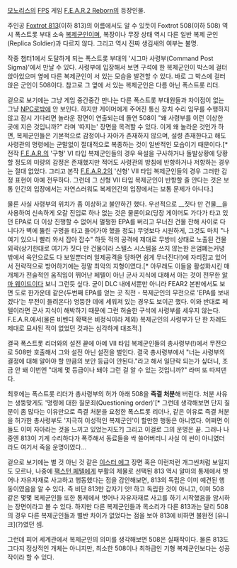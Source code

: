 [[모노리스]]의 [[FPS]] 게임 [[F.E.A.R.2 Reborn]]의 등장인물. 

주인공 [[Foxtrot 813]](이하 813)의 이름에서도 알 수 있듯이 Foxtrot 508(이하 508) 역시 폭스트롯 부대 소속 [[복제군인]]이며, 복장이나 무장 상태 역시 다른 일반 복제 군인(Replica Soldier)과 다르지 않다. 그리고 역시 진짜 생김새의 여부는 불명. 

작중 챕터1에서 도달하게 되는 폭스트롯 부대의 '시그마 사령부(Command Post Sigma)'에서 만날 수 있다. 사령부에 입장해서 보면 구석에 한 복제군인이 박스에 걸터 앉아있으며 옆에 다른 복제군인이 서 있는 모습을 발견할 수 있다. 바로 그 박스에 걸터앉은 군인이 508이다. 참고로 그 옆에 서 있는 복제군인은 다름 아닌 폭스트롯 리더.

겉으로 보기에는 그냥 게임 중간중간 만나는 다른 폭스트롯 부대원들과 차이점이 없는 그냥 [[NPC]]로밖에 안 보인다. 하지만 게이머에게 주어진 통신 장치 수리 임무를 수행하지 않고 잠시 기다리면 놀라운 장면이 연출되는데 돌연 508이 "왜 사령부를 이런 이상한 곳에 지은 것입니까?" 라며 '따지는' 장면을 목격할 수 있다. 이게 왜 놀라운 것인가 하면, 복제군인들은 기본적으로 감정이나 자아가 존재하지 않으며, 설령 존재한다고 해도 사령관의 명령에는 군말없이 절대적으로 복종하는 것이 일반적인 모습이기 때문이다.[* 전작 [[F.E.A.R.]]의 '구형' VI 타입 복제군인들의 경우 욕설을 구사하거나 돌발상황에 당황할 정도의 미량의 감정은 존재했지만 적어도 사령관의 방침에 반항하거나 저항하는 경우는 절대 없었다. 그리고 본작 [[F.E.A.R.2]]의 '신형' VII 타입 복제군인들의 경우 그러한 감정 표현이 아예 전무하다. 그런데 그 신형 VII 타입 복제군인이 반항할 줄 안다는 것은 보통 인간의 입장에서는 자연스러워도 복제인간의 입장에서는 보통 문제가 아니다.] 

물론 사실 사령부의 위치가 좀 이상하고 불안하긴 했다. 우선적으로 __짓다 만 건물__을 사용하여 신속하게 오갈 진입로 하나 없는 것은 물론이요(당장 게이머도 가다가 타고 있던 EPA로 더 이상 진행할 수 없어서 멀쩡한 EPA를 버리고 무너진 건물 잔해 사이로 다니다가 벽에 뚫린 구멍을 타고 들어가야 했을 정도) 무엇보다 시원하게, 그것도 마치 "나 여기 있으니 빨리 와서 잡아 잡수" 하듯 적의 공격에 제대로 무방비 상태로 노출된 건물 외곽(상기한대로 여기가 짓다 만 건물이라 스텔스 시스템을 쓰지 않는한 은엄폐는커녕 밖에서 육안으로도 다 보일뿐더러 일제공격을 당하면 쉽게 무너진다!)에 자리잡고 있어서 전략적으로 방어하기에는 정말 최악의 지형이였다.[* 아무래도 이들을 활성화시킨 매개체가 전술적인 움직임이 뛰어난 페텔이 아닌 군사 지식에 대해서 아는 것이 전무한 [[알마 웨이드]]이다 보니 그런듯 싶다. 굳이 DLC 내에서뿐만 아니라 FEAR2 본판에서도 보면 도로 한가운데 같은(두번째 EPA를 얻는 곳 직전 - 복제군인의 무전으로 'EPA를 보내겠다'는 무전이 들려온다) 엉뚱한 데에 세워져 있는 경우도 보이곤 했다. 이와 반대로 페텔이라면 군사 지식이 해박하기 때문에 그런 허술한 구석에 사령부를 세우지 않는다. F.E.A.R.에서(물론 비벤디 확팩은 비정식이라 제외) 복제군인의 사령부가 단 한 차례도 제대로 묘사된 적이 없었던 것과는 심각하게 대조적.]

결국 폭스트롯 리더와의 설전 끝에 아예 VII 타입 복제군인들의 총사령부(!)에서 무전으로 508만 호출해서 그와 설전 아닌 설전을 벌인다. 결국 총사령부에서 "너는 사령부의 결정에 대해 알아야 할 만큼의 보안 등급이 안된다."라고 해서 일단락 되는가 싶더니, 조금 안 돼 이번엔 "대체 몇 등급이나 돼야 그런 걸 알 수 있는 것입니까?" 라며 또 따져댄다.

최후에는 폭스트롯 리더가 총사령부의 허가 아래 508을 '''즉결 처분'''해 버린다. 처분 사유는 생뚱맞게도 '명령에 대한 질문죄(Questioning order)'[* 그런데 생각해보면 단지 질문이 좀 많다는 이유만으로 즉결 처분을 요청한 폭스트롯 리더나, 같은 이유로 즉결 처분을 허가한 총사령부도 '지극히 이성적인 복제군인'이 할만한 행동은 아니였다. 어쩌면 이들도 이미 자아라는 것을 느끼고 있었는지도?] 그리고 이걸로 그의 운명은 끝. 그러나 나중엔 813이 기계 수리하다가 폭주해서 동료들을 싹 쓸어버리니 사실 이 씬이 아니였더라도 여기서 죽을 운명이였다... 

겉으로 보기에는 별 것 아닌 것 같은 [[이스터 에그]] 장면 혹은 이런저런 개그씬처럼 보일지도 모르나, 나중에 [[팩스턴 페텔]]에게 부활의 제물로 선택된 813 역시 알마의 통제에서 벗어나 자유자재로 사고하고 행동했다는 점을 감안해보면, 813의 독립은 이미 예견된 행동이였음을 알 수 있다. 즉 비단 813만 갑자기 앗! 하고 독립한 것이 아니고, 이미 508 같은 몇몇 복제군인들 또한 통제에서 벗어나 자유자재로 사고를 하기 시작했음을 암시하는 장면이라고 볼 수 있다. 하지만 다른 복제군인들과 목소리가 다른 813과는 달리 508의 경우 다른 복제군인들과 별반 차이가 없었다는 점을 보아 813에 비하면 불완전 [유니크](?)였던 셈.

그런데 피어 세계관에서 복제군인의 의미를 생각해보면 508은 실패작이다. 물론 813도 그다지 정상적인 개체는 아니지만, 최소한 508이나 최하급인 기형 복제군인보다는 성공작이라 할 수 있다.
